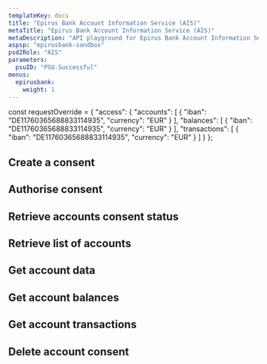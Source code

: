 ```yaml
---
templateKey: docs
title: "Epirus Bank Account Information Service (AIS)"
metaTitle: "Epirus Bank Account Information Service (AIS)"
metaDescription: "API playground for Epirus Bank Account Information Service (AIS)"
aspsp: "epirusbank-sandbox"
psd2Role: "AIS"
parameters:
  psuID: "PSU-Successful"
menus:
  epirusbank: 
    weight: 1
---
```




const requestOverride = {
   "access": {
    "accounts": [
      {
        "iban": "DE11760365688833114935",
        "currency": "EUR"
     }
    ],
    "balances": [
     {
        "iban": "DE11760365688833114935",
        "currency": "EUR"
     }
    ],
    "transactions": [
      {
        "iban": "DE11760365688833114935",
        "currency": "EUR"
    }
    ]
}
};




  <step>

  ## Create a consent

  <StepCreateAccountConsent requestOverride={requestOverride} />
  </step>
  <step>

  ## Authorise consent

  <AuthoriseStep/>
  </step>
  <step>

  ## Retrieve accounts consent status

  <AccountConsentStatus/>
  </step>
  <step>

  ## Retrieve list of accounts

  <StepAccounts/>
  </step>
  <step>

  ## Get account data

  <StepAccount/>
  </step>
  <step>

  ## Get account balances

  <StepBalances/>
  </step>
  <step>

  ## Get account transactions

  <StepTransactions/>
  </step>
  <step>

  ## Delete account consent

  <DeleteAccountConsent/>
  </step>

